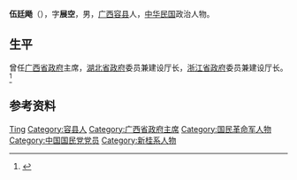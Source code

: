 '''伍廷飏'''（{{bd|1893年|11月28日|1950年}}），字'''展空'''，男，[[广西|广西]][[容县|容县]]人，[[中华民国|中华民国]]政治人物。

==生平==
曾任[[广西省政府|广西省政府]]主席，[[湖北省政府|湖北省政府]]委员兼建设厅长，[[浙江省政府|浙江省政府]]委员兼建设厅长。<ref>{{Cite book|title=浙江民国人物大辞典|author=林吕建主编|publisher=浙江大学出版社|year=2013|isbn=|location=杭州|pages=820}}</ref>

== 参考资料 ==
{{reflist}}

{{中国人物小作品}}
{{广西行政长官}}

{{Authority control}}
{{DEFAULTSORT:Wu伍}}
[[Category:伍姓|Ting]]
[[Category:容县人|Category:容县人]]
[[Category:广西省政府主席|Category:广西省政府主席]]
[[Category:国民革命军人物|Category:国民革命军人物]]
[[Category:中国国民党党员|Category:中国国民党党员]]
[[Category:新桂系人物|Category:新桂系人物]]